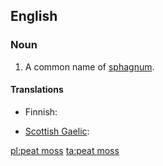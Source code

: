 ==English==

===Noun===
{{en-noun|sg=[[peat]] [[moss]]|-}}

# A common name of [[sphagnum]].

====Translations====
{{trans-top|sphagnum}}
* Finnish: {{t-|fi|rahkasammal}}
{{trans-mid}}
* [[Scottish Gaelic]]: {{t-|gd|mòinteach|f|xs=Scottish Gaelic}}
{{trans-bottom}}

[[pl:peat moss]]
[[ta:peat moss]]